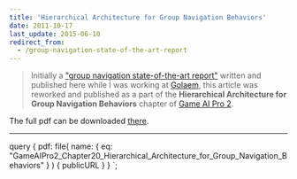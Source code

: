 ```yaml
---
title: 'Hierarchical Architecture for Group Navigation Behaviors'
date: 2011-10-17
last_update: 2015-06-10
redirect_from:
  - /group-navigation-state-of-the-art-report
---
```



> Initially a
> ["group navigation state-of-the-art report"](https://github.com/cloderic/Group-navigation-state-of-the-art-report)
> written and published here while I was working at [Golaem](http://golaem.com),
> this article was reworked and published as a part of the **Hierarchical
> Architecture for Group Navigation Behaviors** chapter of
> [Game AI Pro 2](http://www.gameaipro.com).

The full pdf can be downloaded
[there](./GameAIPro2_Chapter20_Hierarchical_Architecture_for_Group_Navigation_Behaviors.pdf 'Game AI Pro 2 - Hierarchical Architecture
for Group Navigation Behaviors').

---

<Pdf
  title="Game AI Pro 2 - Hierarchical Architecture for Group Navigation Behaviors"
  src={props.data.pdf.publicURL}
/>

  query {
    pdf: file(
      name: {
        eq: "GameAIPro2_Chapter20_Hierarchical_Architecture_for_Group_Navigation_Behaviors"
      }
    ) {
      publicURL
    }
  }
`;
